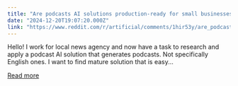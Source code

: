 ```yaml
---
title: "Are podcasts AI solutions production-ready for small businesses?"
date: "2024-12-20T19:07:20.000Z"
link: "https://www.reddit.com/r/artificial/comments/1hir53y/are_podcasts_ai_solutions_productionready_for/"
---
```


Hello! I work for local news agency and now have a task to research and apply a podcast AI solution that generates podcasts. Not specifically English ones.
 I want to find mature solution that is easy...

[Read more](https://www.reddit.com/r/artificial/comments/1hir53y/are_podcasts_ai_solutions_productionready_for/)
